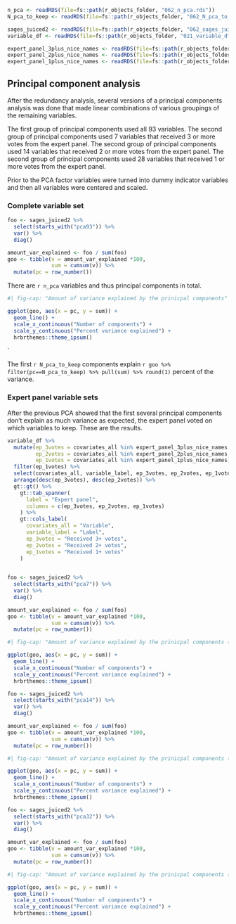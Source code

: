 

```r

n_pca <- readRDS(file=fs::path(r_objects_folder, "062_n_pca.rds"))
N_pca_to_keep <- readRDS(file=fs::path(r_objects_folder, "062_N_pca_to_keep.rds"))

sages_juiced2 <- readRDS(file=fs::path(r_objects_folder, "062_sages_juiced2.rds"))
variable_df <- readRDS(file=fs::path(r_objects_folder, "021_variable_df.rds"))

expert_panel_3plus_nice_names <- readRDS(file=fs::path(r_objects_folder, "062_expert_panel_3plus_nice_names.rds"))
expert_panel_2plus_nice_names <- readRDS(file=fs::path(r_objects_folder, "062_expert_panel_2plus_nice_names.rds"))
expert_panel_1plus_nice_names <- readRDS(file=fs::path(r_objects_folder, "062_expert_panel_1plus_nice_names.rds"))


```

## Principal component analysis

After the redundancy analysis, several versions of a principal components analysis was done that made linear combinations of various groupings of the remaining variables.

The first group of principal components used all 93 variables.
The second group of principal components used 7 variables that received 3 or more votes from the expert panel.
The second group of principal components used 14 variables that received 2 or more votes from the expert panel.
The second group of principal components used 28 variables that received 1 or more votes from the expert panel.

Prior to the PCA factor variables were turned into dummy indicator variables and then all variables were centered and scaled.

### Complete variable set

```r
foo <- sages_juiced2 %>%
  select(starts_with("pca93")) %>%
  var() %>%
  diag()

amount_var_explained <- foo / sum(foo)
goo <- tibble(v = amount_var_explained *100,
              sum = cumsum(v)) %>%
  mutate(pc = row_number())
```

There are `r n_pca` variables and thus principal components in total.


```r
#| fig-cap: "Amount of variance explained by the prinicpal components"

ggplot(goo, aes(x = pc, y = sum)) +
  geom_line() +
  scale_x_continuous("Number of components") +
  scale_y_continuous("Percent variance explained") +
  hrbrthemes::theme_ipsum()


```
`

The first `r N_pca_to_keep` components explain `r goo %>% filter(pc==N_pca_to_keep) %>% pull(sum) %>% round(1)` percent of the variance.

### Expert panel variable sets

After the previous PCA showed that the first several principal components don't explain as much variance as expected, the expert panel voted on which variables to keep.  These are the results.

```r
variable_df %>%
  mutate(ep_3votes = covariates_all %in% expert_panel_3plus_nice_names,
         ep_2votes = covariates_all %in% expert_panel_2plus_nice_names,
         ep_1votes = covariates_all %in% expert_panel_1plus_nice_names) %>%
  filter(ep_1votes) %>%
  select(covariates_all, variable_label, ep_3votes, ep_2votes, ep_1votes) %>%
  arrange(desc(ep_3votes), desc(ep_2votes)) %>%
  gt::gt() %>%
    gt::tab_spanner(
      label = "Expert panel",
      columns = c(ep_3votes, ep_2votes, ep_1votes)
    ) %>%
    gt::cols_label(
      covariates_all = "Variable", 
      variable_label = "Label", 
      ep_3votes = "Received 3+ votes", 
      ep_2votes = "Received 2+ votes", 
      ep_1votes = "Received 1+ votes"
    )
  

```



```r
foo <- sages_juiced2 %>%
  select(starts_with("pca7")) %>%
  var() %>%
  diag()

amount_var_explained <- foo / sum(foo)
goo <- tibble(v = amount_var_explained *100,
              sum = cumsum(v)) %>%
  mutate(pc = row_number())
```

```r
#| fig-cap: "Amount of variance explained by the prinicpal components (3+ votes by expert panel)"

ggplot(goo, aes(x = pc, y = sum)) +
  geom_line() +
  scale_x_continuous("Number of components") +
  scale_y_continuous("Percent variance explained") +
  hrbrthemes::theme_ipsum()


```

```r
foo <- sages_juiced2 %>%
  select(starts_with("pca14")) %>%
  var() %>%
  diag()

amount_var_explained <- foo / sum(foo)
goo <- tibble(v = amount_var_explained *100,
              sum = cumsum(v)) %>%
  mutate(pc = row_number())
```

```r
#| fig-cap: "Amount of variance explained by the prinicpal components (2+ votes by expert panel)"

ggplot(goo, aes(x = pc, y = sum)) +
  geom_line() +
  scale_x_continuous("Number of components") +
  scale_y_continuous("Percent variance explained") +
  hrbrthemes::theme_ipsum()


```

```r
foo <- sages_juiced2 %>%
  select(starts_with("pca32")) %>%
  var() %>%
  diag()

amount_var_explained <- foo / sum(foo)
goo <- tibble(v = amount_var_explained *100,
              sum = cumsum(v)) %>%
  mutate(pc = row_number())
```

```r
#| fig-cap: "Amount of variance explained by the prinicpal components (1+ votes by expert panel)"

ggplot(goo, aes(x = pc, y = sum)) +
  geom_line() +
  scale_x_continuous("Number of components") +
  scale_y_continuous("Percent variance explained") +
  hrbrthemes::theme_ipsum()


```
